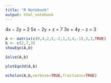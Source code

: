 ---
title: "R Notebook"
output: html_notebook
---

4x − 2y = 2
5x − 2y + z = 7
3x + 4y − z = 3

```{r}
A <- matrix(c(0,4,2,5,-2,1,3,4,-1),3,3,TRUE)
b <- c(2,7,3)
showEqn(A,b)
```

```{r}
Solve(A,b)
```


```{r}
plotEqn3d(A,b)
```

```{r}
echelon(A,b,verbose=TRUE,fractions=TRUE)
```

